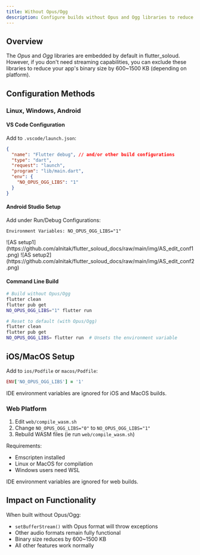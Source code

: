 ```yaml
---
title: Without Opus/Ogg
description: Configure builds without Opus and Ogg libraries to reduce binary size
---
```


## Overview

The *Opus* and *Ogg* libraries are embedded by default in flutter_soloud. However, if you don't need streaming capabilities, you can exclude these libraries to reduce your app's binary size by 600~1500 KB (depending on platform).

## Configuration Methods

### Linux, Windows, Android

#### VS Code Configuration
Add to `.vscode/launch.json`:
```json
{
  "name": "Flutter debug", // and/or other build configurations
  "type": "dart",
  "request": "launch",
  "program": "lib/main.dart",
  "env": {
    "NO_OPUS_OGG_LIBS": "1"
  }
}
```

#### Android Studio Setup
Add under Run/Debug Configurations:
```
Environment Variables: NO_OPUS_OGG_LIBS="1"
```
<Card title="Screenshot">
![AS setup1](https://github.com/alnitak/flutter_soloud_docs/raw/main/img/AS_edit_conf1.png)
![AS setup2](https://github.com/alnitak/flutter_soloud_docs/raw/main/img/AS_edit_conf2.png)
</Card>

#### Command Line Build
```bash
# Build without Opus/Ogg
flutter clean
flutter pub get
NO_OPUS_OGG_LIBS="1" flutter run

# Reset to default (with Opus/Ogg)
flutter clean
flutter pub get
NO_OPUS_OGG_LIBS= flutter run  # Unsets the environment variable
```

## iOS/MacOS Setup
Add to `ios/Podfile` or `macos/Podfile`:
```ruby
ENV['NO_OPUS_OGG_LIBS'] = '1'
```

<Warning>IDE environment variables are ignored for iOS and MacOS builds.</Warning>

### Web Platform

1. Edit `web/compile_wasm.sh`
2. Change `NO_OPUS_OGG_LIBS="0"` to `NO_OPUS_OGG_LIBS="1"`
3. Rebuild WASM files (ie run `web/compile_wasm.sh`)

Requirements:
- Emscripten installed
- Linux or MacOS for compilation
- Windows users need WSL

<Warning>IDE environment variables are ignored for web builds.</Warning>

## Impact on Functionality

When built without Opus/Ogg:
- `setBufferStream()` with Opus format will throw exceptions
- Other audio formats remain fully functional
- Binary size reduces by 600~1500 KB
- All other features work normally
